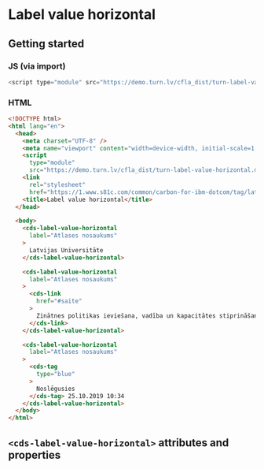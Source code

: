 
# Label value horizontal

## Getting started



### JS (via import)

```javascript
<script type="module" src="https://demo.turn.lv/cfla_dist/turn-label-value-horizontal.min.js"></script>
```



### HTML

```html
<!DOCTYPE html>
<html lang="en">
  <head>
    <meta charset="UTF-8" />
    <meta name="viewport" content="width=device-width, initial-scale=1.0" />
    <script
      type="module"
      src="https://demo.turn.lv/cfla_dist/turn-label-value-horizontal.min.js"></script>
    <link
      rel="stylesheet"
      href="https://1.www.s81c.com/common/carbon-for-ibm-dotcom/tag/latest/plex.css" />
    <title>Label value horizontal</title>
  </head>

  <body>
    <cds-label-value-horizontal
      label="Atlases nosaukums"
    >
      Latvijas Universitāte
    </cds-label-value-horizontal>

    <cds-label-value-horizontal
      label="Atlases nosaukums"
    >
      <cds-link
        href="#saite"
      >
        Zinātnes politikas ieviešana, vadība un kapacitātes stiprināšana
      </cds-link>
    </cds-label-value-horizontal>

    <cds-label-value-horizontal
      label="Atlases nosaukums"
    >
      <cds-tag
        type="blue"
      >
        Noslēgusies
      </cds-tag> 25.10.2019 10:34
    </cds-label-value-horizontal>
  </body>
</html>
```

## `<cds-label-value-horizontal>` attributes and properties

<Props of="cds-label-value-horizontal" />
